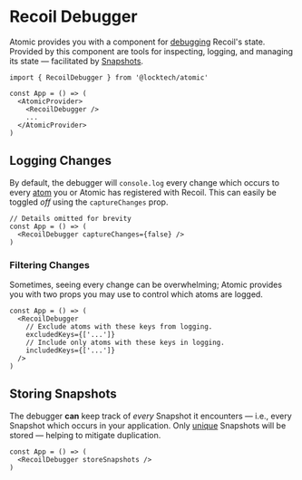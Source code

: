 
<Meta title="State/Components/Recoil Debugger" />

# Recoil Debugger

Atomic provides you with a component for [debugging](https://recoiljs.org/docs/guides/dev-tools) Recoil's state.
Provided by this component are tools for inspecting, logging, and managing its state — facilitated by [Snapshots](https://recoiljs.org/docs/api-reference/core/Snapshot).

```tsx
import { RecoilDebugger } from '@locktech/atomic'

const App = () => (
  <AtomicProvider>
    <RecoilDebugger />
    ...
  </AtomicProvider>
)
```

## Logging Changes

By default, the debugger will `console.log` every change which occurs to every [atom](https://recoiljs.org/docs/api-reference/core/atom) you or Atomic has registered with Recoil.
This can easily be toggled *off* using the `captureChanges` prop.

```tsx
// Details omitted for brevity
const App = () => (
  <RecoilDebugger captureChanges={false} />
)
```

### Filtering Changes


Sometimes, seeing every change can be overwhelming;
Atomic provides you with two props you may use to control which atoms are logged.

```tsx
const App = () => (
  <RecoilDebugger
    // Exclude atoms with these keys from logging.
    excludedKeys={['...']}
    // Include only atoms with these keys in logging.
    includedKeys={['...']}
  />
)
```

## Storing Snapshots

The debugger **can** keep track of *every* Snapshot it encounters — i.e., every Snapshot which occurs in your application.
Only [unique](https://recoiljs.org/docs/api-reference/core/Snapshot#snapshot-ids) Snapshots will be stored — helping to mitigate duplication.

```tsx
const App = () => (
  <RecoilDebugger storeSnapshots />
)
```
